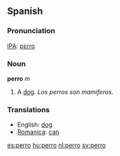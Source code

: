 ==Spanish==
===Pronunciation===
[[IPA]]: [[pɛrro]]

===Noun===
'''perro''' ''m''

#A [[dog]]. ''Los perros son mamíferos.''

===Translations===
*English: [[dog]]
*[[Romanica]]: [[can]]

[[es:perro]]
[[hu:perro]]
[[nl:perro]]
[[sv:perro]]